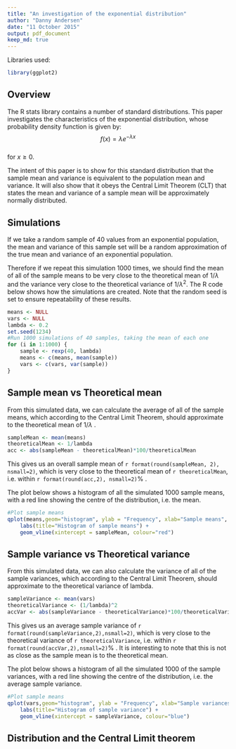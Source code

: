 ```yaml
---
title: "An investigation of the exponential distribution"
author: "Danny Andersen"
date: "11 October 2015"
output: pdf_document
keep_md: true
---
```

Libraries used:

```r
library(ggplot2)
```

## Overview

The R stats library contains a number of standard distributions. This paper investigates the characteristics of the exponential distribution, whose probability density function is given by:  
$$
f(x) = \lambda {e}^{- \lambda x}  
$$  
for $x \geq 0$.  

The intent of this paper is to show for this standard distribution that the sample mean and variance is equivalent to the population mean and variance. It will also show that it obeys the Central Limit Theorem (CLT) that states the mean and variance of a sample mean will be approximately normally distributed.

## Simulations

If we take a random sample of 40 values from an exponential population, the mean and variance of this sample set will be a random approximation of the true mean and variance of an exponential population.  

Therefore if we repeat this simulation 1000 times, we should find the mean of all of the sample means to be very close to the theoretical mean of $1/\lambda$ and the variance very close to the theoretical variance of ${1/\lambda}^{2}$. The R code below shows how the simulations are created. Note that the random seed is set to ensure repeatability of these results.   

```r
means <- NULL
vars <- NULL
lambda <- 0.2
set.seed(1234)
#Run 1000 simulations of 40 samples, taking the mean of each one
for (i in 1:1000) {
    sample <- rexp(40, lambda)
    means <- c(means, mean(sample))
    vars <- c(vars, var(sample))
}
```

## Sample mean vs Theoretical mean

From this simulated data, we can calculate the average of all of the sample means, which according to the Central Limit Theorem, should approximate to the theoretical mean of $1/\lambda$ .

```r
sampleMean <- mean(means)
theoreticalMean <- 1/lambda
acc <- abs(sampleMean - theoreticalMean)*100/theoreticalMean
```

This gives us an overall sample mean of `r format(round(sampleMean, 2), nsmall=2)`, which is very close to the theoretical mean of `r theoreticalMean`, i.e. within `r format(round(acc,2), nsmall=2)`% .  

The plot below shows a histogram of all the simulated 1000 sample means, with a red line showing the centre of the distribution, i.e. the mean.  

```r
#Plot sample means
qplot(means,geom="histogram", ylab = "Frequency", xlab="Sample means", binwidth=0.1) +
    labs(title="Histogram of sample means") +
    geom_vline(xintercept = sampleMean, colour="red")
```

## Sample variance vs Theoretical variance

From this simulated data, we can also calculate the variance of all of the sample variances, which according to the Central Limit Theorem, should approximate to the theoretical variance of lambda.

```r
sampleVariance <- mean(vars)
theoreticalVariance <- (1/lambda)^2
accVar <- abs(sampleVariance - theoreticalVariance)*100/theoreticalVariance
```

This gives us an average sample variance of `r format(round(sampleVariance,2),nsmall=2)`, which is very close to the theoretical variance of `r theoreticalVariance`, i.e. within `r format(round(accVar,2),nsmall=2)`% . It is interesting to note that this is not as close as the sample mean is to the theoretical mean. 

The plot below shows a histogram of all the simulated 1000 of the sample variances, with a red line showing the centre of the distribution, i.e. the average sample variance.  

```r
#Plot sample means
qplot(vars,geom="histogram", ylab = "Frequency", xlab="Sample variances", binwidth=1) +
    labs(title="Histogram of sample variance") +
    geom_vline(xintercept = sampleVariance, colour="blue")
```

## Distribution and the Central Limit theorem

